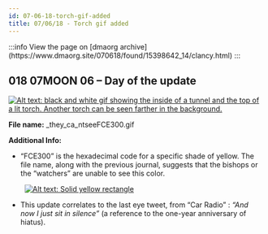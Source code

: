 ```yaml
---
id: 07-06-18-torch-gif-added
title: 07/06/18 - Torch gif added
---
```


<div hidden> Torch gif added and FCE300 revealed with file name "they cant see FCE300". Update exactly a year after the start of the hiatus. </div>
:::info
View the page on [dmaorg archive](https://www.dmaorg.site/070618/found/15398642_14/clancy.html)
:::

## 018 07MOON 06  – Day of the update

[![Alt text: black and white gif showing the inside of a tunnel and the top of a lit torch. Another torch can be seen farther in the background.](./assets/_they_ca_ntseeFCE300.gif)](./assets/_they_ca_ntseeFCE300.gif)

**File name:** _they_ca_ntseeFCE300.gif

**Additional Info:**

- “FCE300” is the hexadecimal code for a specific shade of yellow. The file name, along with the previous journal, suggests that the bishops or the “watchers” are unable to see this color.

&nbsp;&nbsp;&nbsp;&nbsp;&nbsp;&nbsp;&nbsp;&nbsp;[![Alt text: Solid yellow rectangle](./assets/fce300.png)](./assets/fce300.png)

- This update correlates to the last eye tweet, from “Car Radio” : *“And now I just sit in silence”* (a reference to the one-year anniversary of hiatus).
